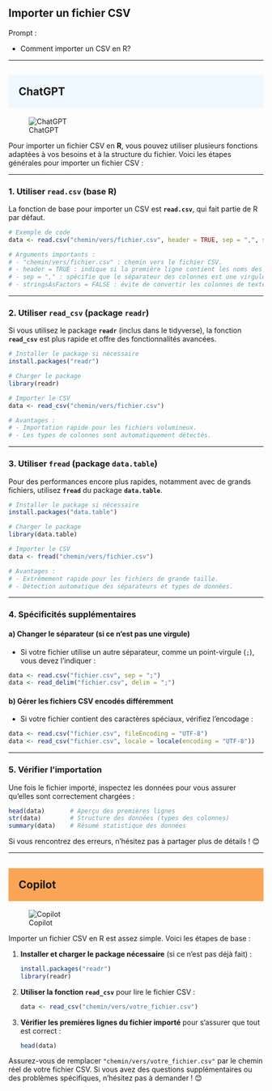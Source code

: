 ## Importer un fichier CSV

::: {.callout-note appearance="simple"}
Prompt : 

* Comment importer un CSV en R? 


:::

----

## ChatGPT {style="background-color: #f0f8ff; padding: 20px;"}
![ChatGPT](../img/ChatGPT.PNG)

Pour importer un fichier CSV en **R**, vous pouvez utiliser plusieurs fonctions adaptées à vos besoins et à la structure du fichier. Voici les étapes générales pour importer un fichier CSV :

---

### 1. **Utiliser `read.csv` (base R)**

La fonction de base pour importer un CSV est **`read.csv`**, qui fait partie de R par défaut.

```R
# Exemple de code
data <- read.csv("chemin/vers/fichier.csv", header = TRUE, sep = ",", stringsAsFactors = FALSE)

# Arguments importants :
# - "chemin/vers/fichier.csv" : chemin vers le fichier CSV.
# - header = TRUE : indique si la première ligne contient les noms des colonnes.
# - sep = "," : spécifie que le séparateur des colonnes est une virgule.
# - stringsAsFactors = FALSE : évite de convertir les colonnes de texte en facteurs.
```

---

### 2. **Utiliser `read_csv` (package `readr`)**

Si vous utilisez le package **`readr`** (inclus dans le tidyverse), la fonction **`read_csv`** est plus rapide et offre des fonctionnalités avancées.

```R
# Installer le package si nécessaire
install.packages("readr")

# Charger le package
library(readr)

# Importer le CSV
data <- read_csv("chemin/vers/fichier.csv")

# Avantages :
# - Importation rapide pour les fichiers volumineux.
# - Les types de colonnes sont automatiquement détectés.
```

---

### 3. **Utiliser `fread` (package `data.table`)**

Pour des performances encore plus rapides, notamment avec de grands fichiers, utilisez **`fread`** du package **`data.table`**.

```R
# Installer le package si nécessaire
install.packages("data.table")

# Charger le package
library(data.table)

# Importer le CSV
data <- fread("chemin/vers/fichier.csv")

# Avantages :
# - Extrêmement rapide pour les fichiers de grande taille.
# - Détection automatique des séparateurs et types de données.
```

---

### 4. **Spécificités supplémentaires**

#### a) **Changer le séparateur (si ce n'est pas une virgule)**
- Si votre fichier utilise un autre séparateur, comme un point-virgule (`;`), vous devez l'indiquer :
```R
data <- read.csv("fichier.csv", sep = ";")
data <- read_delim("fichier.csv", delim = ";")
```

#### b) **Gérer les fichiers CSV encodés différemment**
- Si votre fichier contient des caractères spéciaux, vérifiez l'encodage :
```R
data <- read.csv("fichier.csv", fileEncoding = "UTF-8")
data <- read_csv("fichier.csv", locale = locale(encoding = "UTF-8"))
```

---

### 5. **Vérifier l'importation**
Une fois le fichier importé, inspectez les données pour vous assurer qu'elles sont correctement chargées :
```R
head(data)       # Aperçu des premières lignes
str(data)        # Structure des données (types des colonnes)
summary(data)    # Résumé statistique des données
```

Si vous rencontrez des erreurs, n'hésitez pas à partager plus de détails ! 😊

----

## Copilot {style="background-color: #faa555; padding: 20px;"}
![Copilot](../img/copilot.PNG)



Importer un fichier CSV en R est assez simple. Voici les étapes de base :

1. **Installer et charger le package nécessaire** (si ce n'est pas déjà fait) :
   ```R
   install.packages("readr")
   library(readr)
   ```

2. **Utiliser la fonction `read_csv`** pour lire le fichier CSV :
   ```R
   data <- read_csv("chemin/vers/votre_fichier.csv")
   ```

3. **Vérifier les premières lignes du fichier importé** pour s'assurer que tout est correct :
   ```R
   head(data)
   ```

Assurez-vous de remplacer `"chemin/vers/votre_fichier.csv"` par le chemin réel de votre fichier CSV. Si vous avez des questions supplémentaires ou des problèmes spécifiques, n'hésitez pas à demander ! 😊